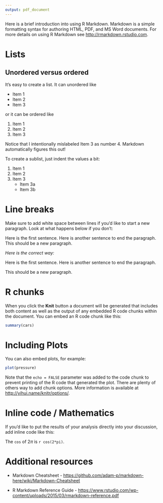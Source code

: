 ```yaml
---
output: pdf_document
---
```


Here is a brief introduction into using R Markdown. Markdown is a simple formatting syntax for authoring HTML, PDF, and MS Word documents. For more details on using R Markdown see <http://rmarkdown.rstudio.com>.

# Lists

## Unordered versus ordered

It's easy to create a list.  It can unordered like

* Item 1
* Item 2
* Item 3

or it can be ordered like

1. Item 1
2. Item 2
4. Item 3

Notice that I intentionally mislabeled Item 3 as number 4.  Markdown automatically figures this out!

To create a sublist, just indent the values a bit:

1. Item 1
2. Item 2
3. Item 3
    - Item 3a
    - Item 3b

# Line breaks

Make sure to add white space between lines if you'd like to start a new paragraph.  Look at what happens below if you don't:

Here is the first sentence.  Here is another sentence to end the paragraph.
This should be a new paragraph.

*Here is the correct way:*

Here is the first sentence.  Here is another sentence to end the paragraph.

This should be a new paragraph.

# R chunks

When you click the **Knit** button a document will be generated that includes both content as well as the output of any embedded R code chunks within the document. You can embed an R code chunk like this:

```r
summary(cars)
```

# Including Plots

You can also embed plots, for example:

```r
plot(pressure)
```

Note that the `echo = FALSE` parameter was added to the code chunk to prevent printing of the R code that generated the plot.  There are plenty of others way to add chunk options.  More information is available at <http://yihui.name/knitr/options/>.

# Inline code / Mathematics

If you'd like to put the results of your analysis directly into your discussion, add inline code like this:

The `cos` of $2 \pi$ is `r cos(2*pi)`.


# Additional resources

- Markdown Cheatsheet - <https://github.com/adam-p/markdown-here/wiki/Markdown-Cheatsheet>

- R Markdown Reference Guide - <https://www.rstudio.com/wp-content/uploads/2015/03/rmarkdown-reference.pdf>
